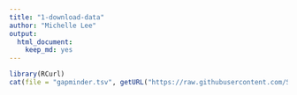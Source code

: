 ```yaml
---
title: "1-download-data"
author: "Michelle Lee"
output:
  html_document:
    keep_md: yes
---
```




```r
library(RCurl)
cat(file = "gapminder.tsv", getURL("https://raw.githubusercontent.com/STAT545-UBC/STAT545-UBC.github.io/master/gapminderDataFiveYear.txt"))
```


